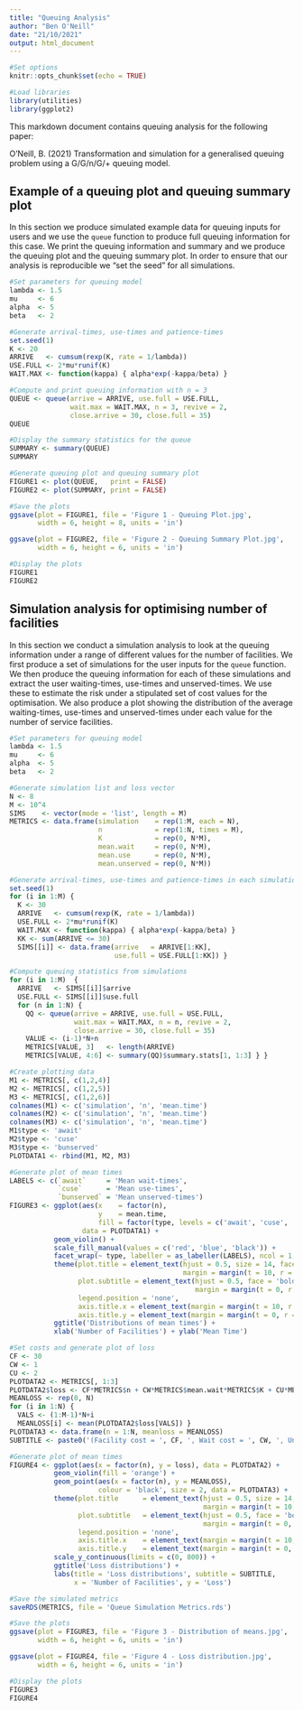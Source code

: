 ---
title: "Queuing Analysis"
author: "Ben O'Neill"
date: "21/10/2021"
output: html_document
---

```{r setup, include = FALSE}

#Set options
knitr::opts_chunk$set(echo = TRUE)

#Load libraries
library(utilities)
library(ggplot2)

```

This markdown document contains queuing analysis for the following paper:

O'Neill, B. (2021) Transformation and simulation for a generalised queuing problem using a G/G/n/G/+  queuing model.


## Example of a queuing plot and queuing summary plot

In this section we produce simulated example data for queuing inputs for users and we use the ```queue``` function to produce full queuing information for this case.  We print the queuing information and summary and we produce the queuing plot and the queuing summary plot.  In order to ensure that our analysis is reproducible we "set the seed" for all simulations.

```{r Queuing example}

#Set parameters for queuing model
lambda <- 1.5
mu     <- 6
alpha  <- 5
beta   <- 2

#Generate arrival-times, use-times and patience-times
set.seed(1)
K <- 20
ARRIVE   <- cumsum(rexp(K, rate = 1/lambda))
USE.FULL <- 2*mu*runif(K)
WAIT.MAX <- function(kappa) { alpha*exp(-kappa/beta) }

#Compute and print queuing information with n = 3
QUEUE <- queue(arrive = ARRIVE, use.full = USE.FULL,
               wait.max = WAIT.MAX, n = 3, revive = 2,
               close.arrive = 30, close.full = 35)
QUEUE

#Display the summary statistics for the queue
SUMMARY <- summary(QUEUE)
SUMMARY

#Generate queuing plot and queuing summary plot
FIGURE1 <- plot(QUEUE,   print = FALSE)
FIGURE2 <- plot(SUMMARY, print = FALSE)

```
```{r Save the plots}

#Save the plots
ggsave(plot = FIGURE1, file = 'Figure 1 - Queuing Plot.jpg', 
       width = 6, height = 8, units = 'in')

ggsave(plot = FIGURE2, file = 'Figure 2 - Queuing Summary Plot.jpg', 
       width = 6, height = 6, units = 'in')

```
```{r Display the plots}

#Display the plots
FIGURE1
FIGURE2

```

## Simulation analysis for optimising number of facilities

In this section we conduct a simulation analysis to look at the queuing information under a range of different values for the number of facilities.  We first produce a set of simulations for the user inputs for the ```queue``` function.  We then produce the queuing information for each of these simulations and extract the user waiting-times, use-times and unserved-times.  We use these to estimate the risk under a stipulated set of cost values for the optimisation.  We also produce a plot showing the distribution of the average waiting-times, use-times and unserved-times under each value for the number of service facilities.

```{r Produce simulations}

#Set parameters for queuing model
lambda <- 1.5
mu     <- 6
alpha  <- 5
beta   <- 2

#Generate simulation list and loss vector
N <- 8
M <- 10^4
SIMS    <- vector(mode = 'list', length = M)
METRICS <- data.frame(simulation    = rep(1:M, each = N),
                      n             = rep(1:N, times = M), 
                      K             = rep(0, N*M),
                      mean.wait     = rep(0, N*M), 
                      mean.use      = rep(0, N*M),
                      mean.unserved = rep(0, N*M))

#Generate arrival-times, use-times and patience-times in each simulation
set.seed(1)
for (i in 1:M) {
  K <- 30
  ARRIVE   <- cumsum(rexp(K, rate = 1/lambda))
  USE.FULL <- 2*mu*runif(K)
  WAIT.MAX <- function(kappa) { alpha*exp(-kappa/beta) }
  KK <- sum(ARRIVE <= 30)
  SIMS[[i]] <- data.frame(arrive   = ARRIVE[1:KK], 
                          use.full = USE.FULL[1:KK]) }

#Compute queuing statistics from simulations
for (i in 1:M)  {
  ARRIVE   <- SIMS[[i]]$arrive
  USE.FULL <- SIMS[[i]]$use.full
  for (n in 1:N) {
    QQ <- queue(arrive = ARRIVE, use.full = USE.FULL,
                wait.max = WAIT.MAX, n = n, revive = 2,
                close.arrive = 30, close.full = 35)
    VALUE <- (i-1)*N+n
    METRICS[VALUE, 3]   <- length(ARRIVE)
    METRICS[VALUE, 4:6] <- summary(QQ)$summary.stats[1, 1:3] } }

```
```{r Plot distributions of queuing statistics}

#Create plotting data
M1 <- METRICS[, c(1,2,4)]
M2 <- METRICS[, c(1,2,5)]
M3 <- METRICS[, c(1,2,6)]
colnames(M1) <- c('simulation', 'n', 'mean.time')
colnames(M2) <- c('simulation', 'n', 'mean.time')
colnames(M3) <- c('simulation', 'n', 'mean.time')
M1$type <- 'await'
M2$type <- 'cuse'
M3$type <- 'bunserved'
PLOTDATA1 <- rbind(M1, M2, M3)

#Generate plot of mean times
LABELS <- c(`await`     = 'Mean wait-times', 
            `cuse`      = 'Mean use-times',
            `bunserved` = 'Mean unserved-times')
FIGURE3 <- ggplot(aes(x    = factor(n), 
                      y    = mean.time, 
                      fill = factor(type, levels = c('await', 'cuse', 'bunserved'))),
                  data = PLOTDATA1) +
           geom_violin() +
           scale_fill_manual(values = c('red', 'blue', 'black')) +
           facet_wrap(~ type, labeller = as_labeller(LABELS), ncol = 1, scales = 'free') +
           theme(plot.title = element_text(hjust = 0.5, size = 14, face = 'bold',
                                           margin = margin(t = 10, r = 0, b = 10, l = 0)),
                 plot.subtitle = element_text(hjust = 0.5, face = 'bold',
                                              margin = margin(t = 0, r = 0, b = 10, l = 0)),
                 legend.position = 'none',
                 axis.title.x = element_text(margin = margin(t = 10, r = 0, b = 0, l = 0)),
                 axis.title.y = element_text(margin = margin(t = 0, r = 10, b = 0, l = 0))) +
           ggtitle('Distributions of mean times') +
           xlab('Number of Facilities') + ylab('Mean Time')

#Set costs and generate plot of loss
CF <- 30
CW <- 1
CU <- 2
PLOTDATA2 <- METRICS[, 1:3]
PLOTDATA2$loss <- CF*METRICS$n + CW*METRICS$mean.wait*METRICS$K + CU*METRICS$mean.unserved*METRICS$K 
MEANLOSS <- rep(0, N)
for (i in 1:N) { 
  VALS <- (1:M-1)*N+i
  MEANLOSS[i] <- mean(PLOTDATA2$loss[VALS]) }
PLOTDATA3 <- data.frame(n = 1:N, meanloss = MEANLOSS)
SUBTITLE <- paste0('(Facility cost = ', CF, ', Wait cost = ', CW, ', Unserved cost = ', CU, ')')

#Generate plot of mean times
FIGURE4 <- ggplot(aes(x = factor(n), y = loss), data = PLOTDATA2) +
           geom_violin(fill = 'orange') +
           geom_point(aes(x = factor(n), y = MEANLOSS), 
                      colour = 'black', size = 2, data = PLOTDATA3) +
           theme(plot.title      = element_text(hjust = 0.5, size = 14, face = 'bold',
                                                margin = margin(t = 10, r = 0, b = 10, l = 0)),
                 plot.subtitle   = element_text(hjust = 0.5, face = 'bold',
                                                margin = margin(t = 0, r = 0, b = 10, l = 0)),
                 legend.position = 'none',
                 axis.title.x    = element_text(margin = margin(t = 10, r = 0, b = 0, l = 0)),
                 axis.title.y    = element_text(margin = margin(t = 0, r = 10, b = 0, l = 0))) +
           scale_y_continuous(limits = c(0, 800)) +
           ggtitle('Loss distributions') +
           labs(title = 'Loss distributions', subtitle = SUBTITLE,
                x = 'Number of Facilities', y = 'Loss')

```
```{r Save the simulated metrics and plots}

#Save the simulated metrics
saveRDS(METRICS, file = 'Queue Simulation Metrics.rds')

#Save the plots
ggsave(plot = FIGURE3, file = 'Figure 3 - Distribution of means.jpg',
       width = 6, height = 6, units = 'in')

ggsave(plot = FIGURE4, file = 'Figure 4 - Loss distribution.jpg',
       width = 6, height = 6, units = 'in')

```
```{r Display the plots}

#Display the plots
FIGURE3
FIGURE4

```






